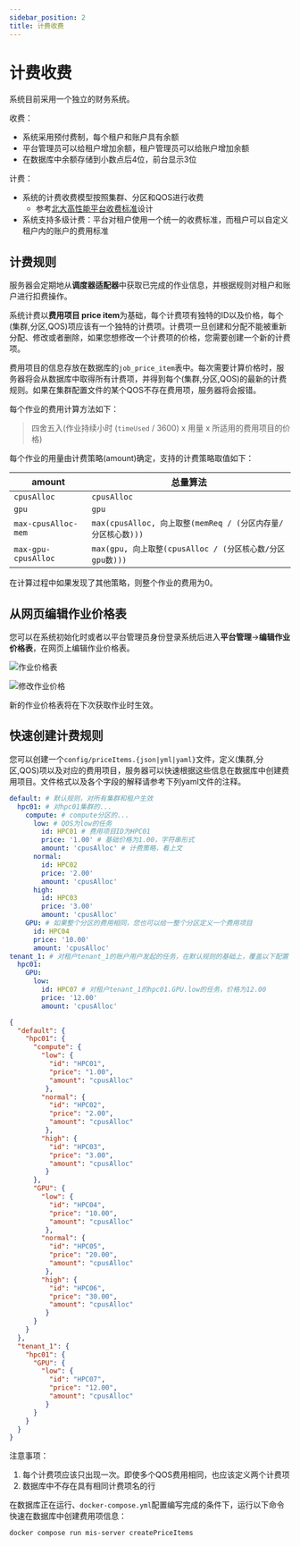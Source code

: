 ```yaml
---
sidebar_position: 2
title: 计费收费
---
```


# 计费收费

系统目前采用一个独立的财务系统。

收费：

- 系统采用预付费制，每个租户和账户具有余额
- 平台管理员可以给租户增加余额，租户管理员可以给账户增加余额
- 在数据库中余额存储到小数点后4位，前台显示3位

计费：

- 系统的计费收费模型按照集群、分区和QOS进行收费
  - 参考[北大高性能平台收费标准](https://hpc.pku.edu.cn/guide_6.html)设计
- 系统支持多级计费：平台对租户使用一个统一的收费标准，而租户可以自定义租户内的账户的费用标准

## 计费规则

服务器会定期地从**调度器适配器**中获取已完成的作业信息，并根据规则对租户和账户进行扣费操作。

系统计费以**费用项目 price item**为基础，每个计费项有独特的ID以及价格，每个(集群,分区,QOS)项应该有一个独特的计费项。计费项一旦创建和分配不能被重新分配、修改或者删除，如果您想修改一个计费项的价格，您需要创建一个新的计费项。

费用项目的信息存放在数据库的`job_price_item`表中。每次需要计算价格时，服务器将会从数据库中取得所有计费项，并得到每个(集群,分区,QOS)的最新的计费规则。如果在集群配置文件的某个QOS不存在费用项，服务器将会报错。

每个作业的费用计算方法如下：

> 四舍五入(作业持续小时 (`timeUsed` / 3600) x 用量 x 所适用的费用项目的价格)

每个作业的用量由计费策略(amount)确定，支持的计费策略取值如下：

| amount | 总量算法 |
| -- | -- |
| `cpusAlloc` | `cpusAlloc` |
| `gpu` | `gpu` |
| `max-cpusAlloc-mem` | `max(cpusAlloc, 向上取整(memReq / (分区内存量/分区核心数)))` |
| `max-gpu-cpusAlloc` | `max(gpu, 向上取整(cpusAlloc / (分区核心数/分区gpu数)))` |

在计算过程中如果发现了其他策略，则整个作业的费用为0。

## 从网页编辑作业价格表

您可以在系统初始化时或者以平台管理员身份登录系统后进入**平台管理**->**编辑作业价格表**，在网页上编辑作业价格表。

![作业价格表](./price-table.png)

![修改作业价格](./edit-price-item.png)

新的作业价格表将在下次获取作业时生效。

## 快速创建计费规则

您可以创建一个`config/priceItems.{json|yml|yaml}`文件，定义(集群,分区,QOS)项以及对应的费用项目，服务器可以快速根据这些信息在数据库中创建费用项目。文件格式以及各个字段的解释请参考下列yaml文件的注释。


<Tabs>
  <TabItem value="config/priceItems.yml" default>

```yaml
default: # 默认规则，对所有集群和租户生效
  hpc01: # 对hpc01集群的...
    compute: # compute分区的...
      low: # QOS为low的任务
        id: HPC01 # 费用项目ID为HPC01
        price: '1.00' # 基础价格为1.00，字符串形式
        amount: 'cpusAlloc' # 计费策略，看上文
      normal:
        id: HPC02
        price: '2.00'
        amount: 'cpusAlloc'
      high:
        id: HPC03
        price: '3.00'
        amount: 'cpusAlloc'
    GPU: # 如果整个分区的费用相同，您也可以给一整个分区定义一个费用项目
      id: HPC04
      price: '10.00'
      amount: 'cpusAlloc'
tenant_1: # 对租户tenant_1的账户用户发起的任务，在默认规则的基础上，覆盖以下配置
  hpc01:
    GPU:
      low:
        id: HPC07 # 对租户tenant_1的hpc01.GPU.low的任务，价格为12.00
        price: '12.00'
        amount: 'cpusAlloc'
```

  </TabItem>
  <TabItem value="config/priceItems.json" default>

```json
{
  "default": {
    "hpc01": {
      "compute": {
        "low": {
          "id": "HPC01",
          "price": "1.00",
          "amount": "cpusAlloc"
         },
        "normal": {
          "id": "HPC02",
          "price": "2.00",
          "amount": "cpusAlloc"
         },
        "high": {
          "id": "HPC03",
          "price": "3.00",
          "amount": "cpusAlloc"
         }
      },
      "GPU": {
        "low": {
          "id": "HPC04",
          "price": "10.00",
          "amount": "cpusAlloc"
         },
        "normal": {
          "id": "HPC05",
          "price": "20.00",
          "amount": "cpusAlloc"
         },
        "high": {
          "id": "HPC06",
          "price": "30.00",
          "amount": "cpusAlloc"
         }
      }
    }
  },
  "tenant_1": {
    "hpc01": {
      "GPU": {
        "low": {
          "id": "HPC07",
          "price": "12.00",
          "amount": "cpusAlloc"
         }
      }
    }
  }
}
```

  </TabItem>
</Tabs>



注意事项：

1. 每个计费项应该只出现一次。即使多个QOS费用相同，也应该定义两个计费项
2. 数据库中不存在具有相同计费项名的行

在数据库正在运行、`docker-compose.yml`配置编写完成的条件下，运行以下命令快速在数据库中创建费用项信息：

```bash
docker compose run mis-server createPriceItems
```

